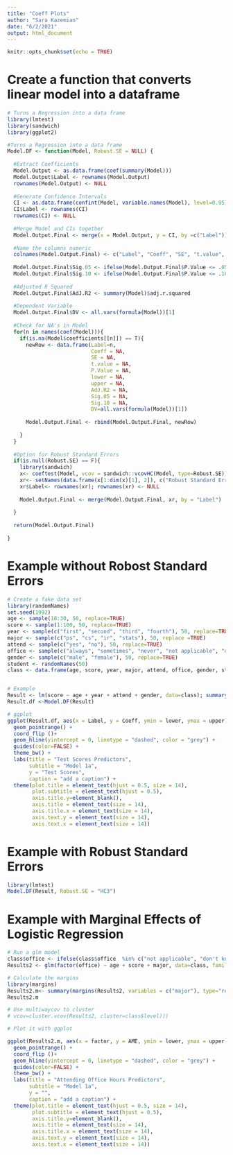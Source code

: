 ```yaml
---
title: "Coeff Plots"
author: "Sara Kazemian"
date: "6/2/2021"
output: html_document
---
```


```r
knitr::opts_chunk$set(echo = TRUE)
```

# Create a function that converts linear model into a dataframe

```r
# Turns a Regression into a data frame
library(lmtest)
library(sandwich)
library(ggplot2)

#Turns a Regression into a data frame
Model.DF <- function(Model, Robust.SE = NULL) {
  
  #Extract Coefficients
  Model.Output <- as.data.frame(coef(summary(Model)))
  Model.Output$Label <- rownames(Model.Output)
  rownames(Model.Output) <- NULL
  
  #Generate Confidence Intervals
  CI <- as.data.frame(confint(Model, variable.names(Model), level=0.95))
  CI$Label <- rownames(CI)
  rownames(CI) <- NULL
  
  #Merge Model and CIs together 
  Model.Output.Final <- merge(x = Model.Output, y = CI, by =c("Label"))
  
  #Name the columns numeric
  colnames(Model.Output.Final) <- c("Label", "Coeff", "SE", "t.value", "P.Value", "lower", "upper")
  
  Model.Output.Final$Sig.05 <- ifelse(Model.Output.Final$P.Value <= .05, 1,0)
  Model.Output.Final$Sig.10 <- ifelse(Model.Output.Final$P.Value <= .10, 1,0)
  
  #Adjusted R Squared
  Model.Output.Final$AdJ.R2 <- summary(Model)$adj.r.squared
  
  #Dependent Variable
  Model.Output.Final$DV <- all.vars(formula(Model))[1]
  
  #Check for NA's in Model
  for(n in names(coef(Model))){
    if(is.na(Model$coefficients[[n]]) == T){
      newRow <- data.frame(Label=n, 
                           Coeff = NA, 
                           SE = NA, 
                           t.value = NA,
                           P.Value = NA,
                           lower = NA,
                           upper = NA,
                           AdJ.R2 = NA, 
                           Sig.05 = NA,
                           Sig.10 = NA,
                           DV=all.vars(formula(Model))[1])
      
      Model.Output.Final <- rbind(Model.Output.Final, newRow)
      
    }
  }
  
  #Option for Robust Standard Errors
  if(is.null(Robust.SE) == F){
    library(sandwich)
    x<- coeftest(Model, vcov = sandwich::vcovHC(Model, type=Robust.SE))
    xr<- setNames(data.frame(x[1:dim(x)[1], 2]), c("Robust Standard Errors"))
    xr$Label<- rownames(xr); rownames(xr) <- NULL
    
    Model.Output.Final <- merge(Model.Output.Final, xr, by = "Label")
    
  }
  
  return(Model.Output.Final)
  
}
```

  
# Example without Robost Standard Errors
```r

# Create a fake data set
library(randomNames)
set.seed(1992)
age <- sample(18:30, 50, replace=TRUE)
score <- sample(1:100, 50, replace=TRUE)
year <- sample(c("first", "second", "third", "fourth"), 50, replace=TRUE)
major <- sample(c("ps", "cs", "ir", "stats"), 50, replace =TRUE)
attend <- sample(c("yes", "no"), 50, replace=TRUE)
office <- sample(c("always", "sometimes", "never", "not applicable", "don't know"), 50, replace=TRUE)
gender <- sample(c("male", "female"), 50, replace=TRUE)
student <- randomNames(50)
class <- data.frame(age, score, year, major, attend, office, gender, student)


# Example
Result <- lm(score ~ age + year + attend + gender, data=class); summary(Result)
Result.df <-Model.DF(Result)

# ggplot 
ggplot(Result.df, aes(x = Label, y = Coeff, ymin = lower, ymax = upper)) +
  geom_pointrange() +
  coord_flip ()+
  geom_hline(yintercept = 0, linetype = "dashed", color = "grey") +
  guides(color=FALSE) +
  theme_bw() +
  labs(title = "Test Scores Predictors",
       subtitle = "Model 1a",
       y = "Test Scores",
       caption = "add a caption") +
  theme(plot.title = element_text(hjust = 0.5, size = 14),
        plot.subtitle = element_text(hjust = 0.5),
        axis.title.y=element_blank(), 
        axis.title = element_text(size = 14),
        axis.title.x = element_text(size = 14),
        axis.text.y = element_text(size = 14),
        axis.text.x = element_text(size = 14))


```

# Example with Robust Standard Errors

```r
library(lmtest)
Model.DF(Result, Robust.SE = "HC3")
```

# Example with Marginal Effects of Logistic Regression

```r

# Run a glm model
class$office <- ifelse(class$office  %in% c("not applicable", "don't know"), NA, class$office)
Results2 <- glm(factor(office) ~ age + score + major, data=class, family=binomial(link="logit"))

# Calculate the margins
library(margins)
Results2.m<- summary(margins(Results2, variables = c("major"), type="response", change="sd"))
Results2.m

# Use multiwaycov to cluster
# vcov=cluster.vcov(Results2, cluster=class$level)))

# Plot it with ggplot

ggplot(Results2.m, aes(x = factor, y = AME, ymin = lower, ymax = upper)) +
  geom_pointrange() +
  coord_flip ()+
  geom_hline(yintercept = 0, linetype = "dashed", color = "grey") +
  guides(color=FALSE) +
  theme_bw() +
  labs(title = "Attending Office Hours Predictors",
       subtitle = "Model 1a",
       y = "",
       caption = "add a caption") +
  theme(plot.title = element_text(hjust = 0.5, size = 14),
        plot.subtitle = element_text(hjust = 0.5),
        axis.title.y=element_blank(), 
        axis.title = element_text(size = 14),
        axis.title.x = element_text(size = 14),
        axis.text.y = element_text(size = 14),
        axis.text.x = element_text(size = 14))

```

